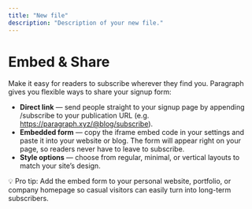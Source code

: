 ```yaml
---
title: "New file"
description: "Description of your new file."
---
```


# **Embed & Share**

Make it easy for readers to subscribe wherever they find you. Paragraph gives you flexible ways to share your signup form:

- **Direct link** — send people straight to your signup page by appending /subscribe to your publication URL (e.g. https://paragraph.xyz/@blog/subscribe).
- **Embedded form** — copy the iframe embed code in your settings and paste it into your website or blog. The form will appear right on your page, so readers never have to leave to subscribe.
- **Style options** — choose from regular, minimal, or vertical layouts to match your site’s design.

💡 Pro tip: Add the embed form to your personal website, portfolio, or company homepage so casual visitors can easily turn into long-term subscribers.